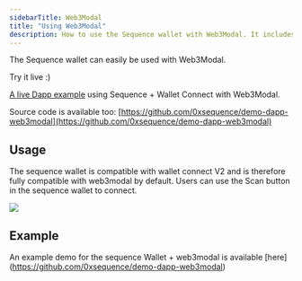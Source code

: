 ---
sidebarTitle: Web3Modal
title: "Using Web3Modal"
description: How to use the Sequence wallet with Web3Modal. It includes a live Dapp example showcasing Sequence + Wallet Connect with Web3Modal and links to the source code.
---

The Sequence wallet can easily be used with Web3Modal.

<Note>

Try it live :)

[A live Dapp example](https://0xsequence.github.io/demo-dapp-web3modal/) using Sequence + Wallet Connect with Web3Modal.

Source code is available too: [https://github.com/0xsequence/demo-dapp-web3modal](https://github.com/0xsequence/demo-dapp-web3modal)
</Note>

## Usage

The sequence wallet is compatible with wallet connect V2 and is therefore fully compatible with web3modal by default.
Users can use the Scan button in the sequence wallet to connect.

<Frame caption="Wallet Connect Scan">
    <img src="/images/walletconnect/wallet-connect-scan.png" />
</Frame>


## Example
An example demo for the sequence Wallet + web3modal is available [here] (https://github.com/0xsequence/demo-dapp-web3modal)
